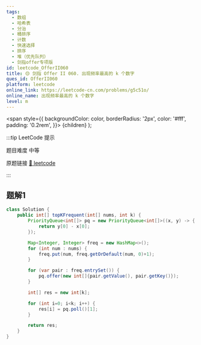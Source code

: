 ```yaml
---
tags:
  - 数组
  - 哈希表
  - 分治
  - 桶排序
  - 计数
  - 快速选择
  - 排序
  - 堆（优先队列）
  - 剑指offer专项版
id: leetcode_OfferII060
title: 🟡 剑指 Offer II 060. 出现频率最高的 k 个数字
ques_id: OfferII060
platform: leetcode
online_link: https://leetcode-cn.com/problems/g5c51o/
online_name: 出现频率最高的 k 个数字
level: m
---
```


  <span
    style={{
      backgroundColor: color,
      borderRadius: '2px',
      color: '#fff',
      padding: '0.2rem',
    }}>
    {children}
  </span>
);

:::tip LeetCode 提示

题目难度 <Highlight color="#ffc01e">中等</Highlight>

原题链接 [🔗 leetcode](https://leetcode-cn.com/problems/g5c51o/)

:::

## 题解1

```java
class Solution {
    public int[] topKFrequent(int[] nums, int k) {
        PriorityQueue<int[]> pq = new PriorityQueue<int[]>((x, y) -> {
            return y[0] - x[0];
        });

        Map<Integer, Integer> freq = new HashMap<>();
        for (int num : nums) {
            freq.put(num, freq.getOrDefault(num, 0)+1);
        }

        for (var pair : freq.entrySet()) {
            pq.offer(new int[]{pair.getValue(), pair.getKey()});
        }

        int[] res = new int[k];

        for (int i=0; i<k; i++) {
            res[i] = pq.poll()[1];
        }

        return res;
    }
}
```
